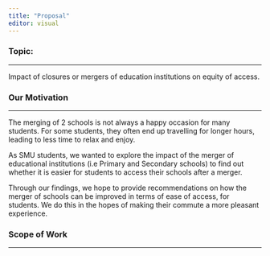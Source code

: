 ```yaml
---
title: "Proposal"
editor: visual
---
```


### Topic:

------------------------------------------------------------------------

<div>

Impact of closures or mergers of education institutions on equity of access.

</div>

### Our Motivation

------------------------------------------------------------------------

::: {#motivation-text}
The merging of 2 schools is not always a happy occasion for many students. For some students, they often end up travelling for longer hours, leading to less time to relax and enjoy.

As SMU students, we wanted to explore the impact of the merger of educational institutions (i.e Primary and Secondary schools) to find out whether it is easier for students to access their schools after a merger.

Through our findings, we hope to provide recommendations on how the merger of schools can be improved in terms of ease of access, for students. We do this in the hopes of making their commute a more pleasant experience.
:::

### Scope of Work

------------------------------------------------------------------------
